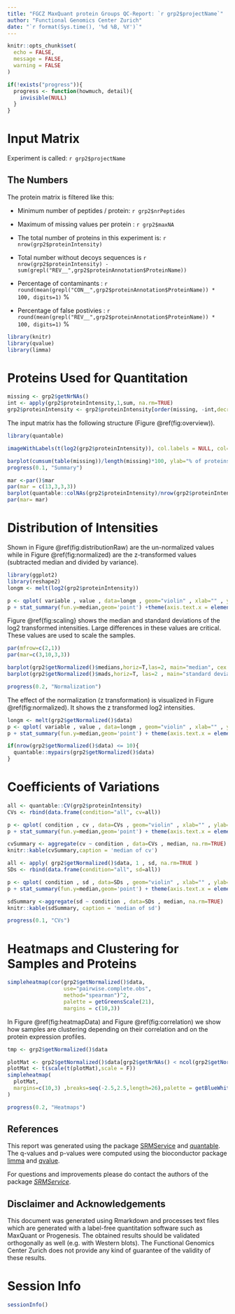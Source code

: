 ```yaml
---
title: "FGCZ MaxQuant protein Groups QC-Report: `r grp2$projectName`"
author: "Functional Genomics Center Zurich"
date: "`r format(Sys.time(), '%d %B, %Y')`"
---
```


```r
knitr::opts_chunk$set(
  echo = FALSE,
  message = FALSE,
  warning = FALSE
)

if(!exists("progress")){
  progress <- function(howmuch, detail){
    invisible(NULL)
  }
}

```

# Input Matrix

Experiment is called: `r grp2$projectName`

## The Numbers

The protein matrix is filtered like this:

- Minimum number of peptides / protein: `r grp2$nrPeptides`
- Maximum of missing values per protein : `r grp2$maxNA`



- The total number of proteins in this experiment is: `r nrow(grp2$proteinIntensity)` 
- Total number without decoys sequences is `r nrow(grp2$proteinIntensity) -  sum(grepl("REV__",grp2$proteinAnnotation$ProteinName))` 



- Percentage of contaminants : `r round(mean(grepl("CON__",grp2$proteinAnnotation$ProteinName)) * 100, digits=1)` %
- Percentage of false postivies : `r round(mean(grepl("REV__",grp2$proteinAnnotation$ProteinName)) * 100, digits=1)` %




```r

library(knitr)
library(qvalue)
library(limma)

```

\pagebreak

# Proteins Used for Quantitation


```r
missing <- grp2$getNrNAs()
int <- apply(grp2$proteinIntensity,1,sum, na.rm=TRUE)
grp2$proteinIntensity <- grp2$proteinIntensity[order(missing, -int,decreasing = T),]

```

The input matrix has the following structure (Figure \@ref(fig:overview)).


```r
library(quantable)

imageWithLabels(t(log2(grp2$proteinIntensity)), col.labels = NULL, col=quantable::getBlueScale(21))

```

```r
barplot(cumsum(table(missing))/length(missing)*100, ylab="% of proteins", xlab="# of missing values per protein")
progress(0.1, "Summary")

```


```r
mar <-par()$mar
par(mar = c(13,3,3,3))
barplot(quantable::colNAs(grp2$proteinIntensity)/nrow(grp2$proteinIntensity)*100, las=2, ylab="percent missing")
par(mar= mar)
```


\pagebreak

# Distribution of Intensities

Shown in Figure \@ref(fig:distributionRaw) are the un-normalized values while in Figure \@ref(fig:normalized)
are the z-transformed values (subtracted median and divided by variance).

```r
library(ggplot2)
library(reshape2)
longm <- melt(log2(grp2$proteinIntensity))

p <- qplot( variable , value , data=longm , geom="violin" , xlab="" , ylab="log2(I)")
p + stat_summary(fun.y=median,geom='point') +theme(axis.text.x = element_text(angle = 90, hjust = 1))

```

Figure \@ref{fig:scaling} shows the median and standard deviations of the log2 transformed intensities. Large differences in these values are critical. These values are used to scale the samples.


```r
par(mfrow=c(2,1))
par(mar=c(3,10,3,3))

barplot(grp2$getNormalized()$medians,horiz=T,las=2, main="median", cex.names = 0.6)
barplot(grp2$getNormalized()$mads,horiz=T, las=2 , main="standard deviation", cex.names = 0.6)

progress(0.2, "Normalization")

```


The effect of the normalization (z transformation) is visualized in Figure \@ref(fig:normalized). It shows the z transformed log2 intensities. 

```r
longm <- melt(grp2$getNormalized()$data)
p <- qplot( variable , value , data=longm , geom="violin" , xlab="" , ylab="z-score")
p + stat_summary(fun.y=median,geom='point') + theme(axis.text.x = element_text(angle = 90, hjust = 1))

```


\pagebreak


```r
if(nrow(grp2$getNormalized()$data) <= 10){
  quantable::mypairs(grp2$getNormalized()$data)
}

```

\pagebreak

# Coefficients of Variations

```r

all <- quantable::CV(grp2$proteinIntensity)
CVs <- rbind(data.frame(condition="all", cv=all))

p <- qplot( condition , cv , data=CVs , geom="violin" , xlab="" , ylab="Coefficient of Variation (%)")
p + stat_summary(fun.y=median,geom='point') + theme(axis.text.x = element_text(angle = 90, hjust = 1))

```


```r
cvSummary <- aggregate(cv ~ condition , data=CVs , median, na.rm=TRUE)
knitr::kable(cvSummary,caption = 'median of cv')
```

\pagebreak

```r

all <- apply( grp2$getNormalized()$data, 1 , sd, na.rm=TRUE )
SDs <- rbind(data.frame(condition="all", sd=all))

p <- qplot( condition , sd , data=SDs , geom="violin" , xlab="" , ylab="sd of z-score")
p + stat_summary(fun.y=median,geom='point') + theme(axis.text.x = element_text(angle = 90, hjust = 1))

```

```r
sdSummary <-aggregate(sd ~ condition , data=SDs , median, na.rm=TRUE)
knitr::kable(sdSummary, caption = 'median of sd')

progress(0.1, "CVs")

```

\pagebreak

# Heatmaps and Clustering for Samples and Proteins

```r
simpleheatmap(cor(grp2$getNormalized()$data, 
                  use="pairwise.complete.obs", 
                  method="spearman")^2,
                  palette = getGreensScale(21),
                  margins = c(10,3))
```

In Figure \@ref(fig:heatmapData) and Figure \@ref(fig:correlation) we show how samples are clustering depending on their correlation and on the protein expression profiles.


```r
tmp <- grp2$getNormalized()$data

plotMat <- grp2$getNormalized()$data[grp2$getNrNAs() < ncol(grp2$getNormalized()$data)/2,]
plotMat <- t(scale(t(plotMat),scale = F))
simpleheatmap(
  plotMat,
  margins=c(10,3) ,breaks=seq(-2.5,2.5,length=26),palette = getBlueWhiteRed(25)
)

progress(0.2, "Heatmaps")
```



## References

This report was generated using the package [SRMService](http://github.com/protViz/SRMService) and [quantable](http://github.com/protViz/quantable). The q-values and p-values were computed using the bioconductor package [limma](https://bioconductor.org/packages/release/bioc/html/limma.html) and [qvalue](https://bioconductor.org/packages/release/bioc/html/qvalue.html).

For questions and improvements please do contact the authors of the package [_SRMService_](https://github.com/protViz/SRMService/graphs/contributors).


## Disclaimer and Acknowledgements

This document was generated using Rmarkdown and processes text files which are generated with a label-free quantitation software such as MaxQuant or Progenesis. 
The obtained results should be validated orthogonally as well (e.g. with Western blots). The Functional Genomics Center Zurich does not provide any kind of guarantee of the validity of these results.

\newpage
# Session Info

```r
sessionInfo()
```


